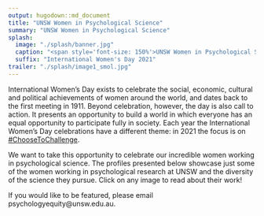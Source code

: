 ```yaml
---
output: hugodown::md_document
title: "UNSW Women in Psychological Science"
summary: "UNSW Women in Psychological Science"
splash:
  image: "./splash/banner.jpg"
  caption: "<span style='font-size: 150%'>UNSW Women in Psychological Science</span>"
  suffix: "International Women's Day 2021"
trailer: "./splash/image1_smol.jpg"
---
```


International Women’s Day exists to celebrate the social, economic, cultural and political achievements of women around the world, and dates back to the first meeting in 1911. Beyond celebration, however, the day is also call to action. It presents an opportunity to build a world in which everyone has an equal opportunity to participate fully in society. Each year the International Women’s Day celebrations have a different theme: in 2021 the focus is on [#ChooseToChallenge](https://www.internationalwomensday.com/Theme). 

We want to take this opportunity to celebrate our incredible women working in psychological science. The profiles presented below showcase just some of the women working in psychological research at UNSW and the diversity of the science they pursue. Click on any image to read about their work! 

If you would like to be featured, please email psychologyequity@unsw.edu.au.
